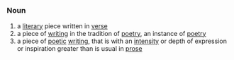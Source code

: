 =={{en}}==
===Noun===
# a [[literary]] piece written in [[verse]]
# a piece of [[writing]] in the tradition of [[poetry]], an instance of [[poetry]]
# a piece of [[poetic]] [[writing]], that is with an [[intensity]] or depth of expression or inspiration greater than is usual in [[prose]]